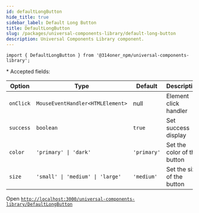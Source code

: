 ```yaml
---
id: defaultLongButton
hide_title: true
sidebar_label: Default Long Button
title: DefaultLongButton
slug: /packages/universal-components-library/default-long-button
description: Universal Components Library component.
---
```


```
import { DefaultLongButton } from '@314oner_npm/universal-components-library';

```

\* Accepted fields:

| Option    | Type                                        | Default     | Description                 |
| --------- | ------------------------------------------- | ----------- | --------------------------- |
| `onClick` | `MouseEventHandler<HTMLElement>`            | null        | Element click handler       |
| `success` | `boolean`                                   | `true`      | Set success display         |
| `color`   | <code>'primary' \| 'dark'</code>            | `'primary'` | Set the color of the button |
| `size`    | <code>'small' \| 'medium' \| 'large'</code> | `'medium'`  | Set the size of the button  |

Open [`http://localhost:3000/universal-components-library/DefaultLongButton`](http://localhost:3000/universal-components-library/DefaultLongButton)
